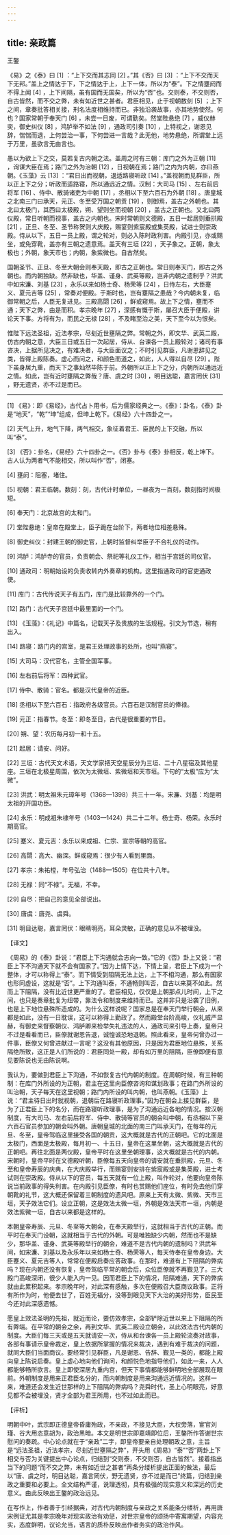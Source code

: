 ```yaml
---
---
---
```

title: 亲政篇
---




王鏊

《易》之《泰》曰 [1] ：“上下交而其志同 [2] 。”其《否》曰 [3] ：“上下不交而天下无邦。”盖上之情达于下，下之情达于上，上下一体，所以为“泰”。下之情壅阏而不得上闻 [4] ，上下间隔，虽有国而无国矣，所以为“否”也。交则泰，不交则否，自古皆然，而不交之弊，未有如近世之甚者。君臣相见，止于视朝数刻 [5] ；上下之间，章奏批答相关接，刑名法度相维持而已。非独沿袭故事，亦其地势使然。何也？国家常朝于奉天门 [6] ，未尝一日废，可谓勤矣。然堂陛悬绝 [7] ，威仪赫奕，御史纠仪 [8] ，鸿胪举不如法 [9] ，通政司引奏 [10] ，上特视之，谢恩见辞，惴惴而退，上何尝治一事，下何尝进一言哉？此无他，地势悬绝，所谓堂上远于万里，虽欲言无由言也。

愚以为欲上下之交，莫若复古内朝之法。盖周之时有三朝：库门之外为正朝 [11] ，询谋大臣在焉；路门之外为治朝 [12] ，日视朝在焉；路门之内为内朝，亦曰燕朝。《玉藻》云 [13] ：“君日出而视朝，退适路寝听政 [14] 。”盖视朝而见群臣，所以正上下之分；听政而适路寝，所以通远近之情。汉制：大司马 [15] 、左右前后将军 [16] 、侍中、散骑诸吏为中朝 [17] ，丞相以下至六百石为外朝 [18] 。唐皇城之北南三门曰承天，元正、冬至受万国之朝贡 [19] ，则御焉，盖古之外朝也。其北曰太极门，其西曰太极殿，朔、望则坐而视朝 [20] ，盖古之正朝也。又北曰两仪殿，常日听朝而视事，盖古之内朝也。宋时常朝则文德殿，五日一起居则垂拱殿 [21] ，正旦、冬至、圣节称贺则大庆殿，赐宴则紫宸殿或集英殿，试进士则崇政殿。侍从以下，五日一员上殿，谓之轮对，则必入陈时政利害。内殿引见，亦或赐坐，或免穿靴，盖亦有三朝之遗意焉。盖天有三垣 [22] ，天子象之。正朝，象太极也；外朝，象天市也；内朝，象紫微也。自古然矣。

国朝圣节、正旦、冬至大朝会则奉天殿，即古之正朝也。常日则奉天门，即古之外朝也。而内朝独缺。然非缺也，华盖、谨身、武英等殿，岂非内朝之遗制乎？洪武中如宋濂、刘基 [23] ，永乐以来如杨士奇、杨荣等 [24] ，日侍左右，大臣蹇义、夏元吉等 [25] ，常奏对便殿。于斯时也，岂有壅隔之患哉？今内朝未复，临御常朝之后，人臣无复进见。三殿高閟 [26] ，鲜或窥焉。故上下之情，壅而不通；天下之弊，由是而积。孝宗晚年 [27] ，深感有慨于斯，屡召大臣于便殿，讲论天下事。方将有为，而民之无禄 [28] ，不及睹至治之美，天下至今以为恨矣。

惟陛下远法圣祖，近法孝宗，尽刬近世壅隔之弊。常朝之外，即文华、武英二殿，仿古内朝之意，大臣三日或五日一次起居，侍从、台谏各一员上殿轮对；诸司有事咨决，上据所见决之，有难决者，与大臣面议之；不时引见群臣，凡谢恩辞见之类，皆得上殿陈奏。虚心而问之，和颜色而道之，如此，人人得以自尽 [29] 。陛下虽身居九重，而天下之事灿然毕陈于前。外朝所以正上下之分，内朝所以通远近之情。如此，岂有近时壅隔之弊哉？唐、虞之时 [30] ，明目达聪，嘉言罔伏 [31] ，野无遗贤，亦不过是而已。



* * *



[1] 《易》：即《易经》，古代占卜用书，后为儒家经典之一。《泰》：卦名，《泰》卦是“地天”，“乾”“坤”组成，但坤上乾下。《易经》六十四卦之一。

[2] 天气上升，地气下降，两气相交，象征着君王、臣民的上下交融，所以叫“泰”。

[3] 《否》：卦名，《易经》六十四卦之一。《否》卦与《泰》卦相反，乾上坤下。古人认为两者气不能相交，所以叫作“否”，闭塞。

[4] 壅阏：阻塞，堵住。

[5] 视朝：君王临朝。数刻：刻，古代计时单位，一昼夜为一百刻，数刻指时间极短。

[6] 奉天门：北京故宫的太和门。

[7] 堂陛悬绝：皇帝在殿堂上，臣子跪在台阶下，两者地位相差悬殊。

[8] 御史纠仪：封建王朝的御史官，上朝时监督纠举臣子不合礼仪的动作。

[9] 鸿胪：鸿胪寺的官员，负责朝会、祭祀等礼仪工作，相当于宫廷的司仪官。

[10] 通政司：明朝始设的负责收转内外奏章的机构。这里指通政司的官吏通政使。

[11] 库门：古代传说天子有五门，库门是比较靠外的一个门。

[12] 路门：古代天子宫廷中最里面的一个门。

[13] 《玉藻》：《礼记》中篇名，记载天子及贵族的生活规程。引文为节选，稍有出入。

[14] 路寝：路门内的宫室，是君王处理政事的处所，也叫“燕寝”。

[15] 大司马：汉代官名，主管全国军事。

[16] 左右前后将军：四种武官。

[17] 侍中、散骑：官名。都是汉代皇帝的近臣。

[18] 丞相以下至六百石：指政府各级官员。六百石是汉制官员的俸禄。

[19] 元正：指春节。冬至：即冬至日，古代是很重要的节日。

[20] 朔、望：农历每月初一和十五。

[21] 起居：请安、问好。

[22] 三垣：古代天文术语，天文学家把天空星辰分为三垣、二十八星宿及其他星座。三垣在北极星周围，依次为太微垣、紫微垣和天市垣。下句的“太极”应为“太微”。

[23] 洪武：明太祖朱元璋年号（1368—1398）共三十一年。宋濂、刘基：均是明太祖的开国功臣。

[24] 永乐：明成祖朱棣年号（1403—1424）共二十二年。杨士奇、杨荣。永乐时期高官。

[25] 蹇义、夏元吉：永乐以来成祖、仁宗、宣宗等朝的高官。

[26] 高閟：高大、幽深。鲜或窥焉：很少有人看到里面。

[27] 孝宗：朱祐樘，年号弘治（1488—1505）在位共十八年。

[28] 无禄：同“不禄”。无福，不幸。

[29] 自尽：把自己的意见全部说出。

[30] 唐虞：唐尧、虞舜。

[31] 明目达聪，嘉言罔伏：眼睛明亮，耳朵灵敏，正确的意见从不被埋没。

【译文】

《周易》的《泰》卦说：“君臣上下沟通就会志向一致。”它的《否》卦上又说：“君臣上下不沟通天下就不会有国家了。”因为上情下达，下情上呈，君臣上下成为一个整体，才可以称得上“泰”。而下情受到阻隔无法上达，上下不相沟通，那么有国家也形同虚设，这就是“否”。上下沟通叫泰，不通畅则叫否，自古以来莫不如此。然而上下阻隔，没有比近世更严重的了。君臣相见，仅仅是上朝那点儿时间，上下之间，也只是奏章批复为纽带，靠法令和制度来维持而已。这并非只是沿袭了旧例，也是上下地位悬殊所造成的。为什么这样说呢？国家总是在奉天门举行朝会，从来都是如此，没有一日耽误，这可以称得上勤政了。然而殿堂台阶高峻，仪礼威严显赫，有御史来督察朝仪、鸿胪卿来检举失礼违法的人，通政司来引导上奏，皇帝只不过是看看而已，臣僚就谢恩告退，诚惶诚恐地退朝。照此看来，皇帝何曾办过一件事，臣僚又何曾进献过一言呢？这没有其他原因，只是因为君臣地位悬殊，关系隔绝所致，这正是人们所说的：君臣同处一殿，却有如万里的阻隔，臣僚即便有意见要陈说也无由陈说啊。

我认为，要做到君臣上下沟通，不如恢复古代内朝的制度。在周朝时候，有三种朝制：在库门外所设的为正朝，君主在这里向臣僚咨询和谋划政事；在路门外所设的叫治朝，天子每天在这里视朝；路门内所设的叫内朝，也叫燕朝。《玉藻》上说：“君主待日出时就视朝，退朝后在路寝听政理事。”因为在朝会上接见群臣，是为了正君臣上下的名分，而在路寝听政理事，是为了沟通远近各地的情况。按汉朝制度，有大司马、左右前后将军、侍中、散骑等官员的朝会叫中朝，有丞相以下至六百石官员参加的朝会叫外朝。唐朝皇城的北面的南三门叫承天门，在每年的元旦、冬至，皇帝驾临这里接受各国的朝贡，这大概就是古代的正朝吧。它的北面是太极门，西面是太极殿，每月初一、十五日，皇帝在这里坐朝，这大概就是古代的正朝吧。再往北面是两仪殿，皇帝平时在这里坐朝理事，这大概就是古代的内朝。宋朝时，皇帝平时在文德殿听朝，臣僚每五天向皇帝的请安就在垂拱殿，元旦、冬至和皇帝寿辰的庆典，在大庆殿举行，而赐宴则安排在紫宸殿或是集英殿，进士考试则在崇政殿。侍从以下的官员，每五天就有一位上殿，叫作轮对，他要向皇帝陈说当前政事的得失利害。在内殿引见臣僚，有时也赏赐他们座位，有时免去他们穿朝靴的礼节，这大概还保留着三朝制度的遗风吧。原来上天有太微、紫微、天市三垣，天子效法它们。设立正朝，这是效法太微一垣，外朝是效法天市一垣，内朝是效法紫微一垣，自古以来都是这样的。

本朝皇帝寿辰、元旦、冬至等大朝会，在奉天殿举行，这就相当于古代的正朝。而平时在奉天门设朝，这就相当于古代的外朝。可是唯独缺少内朝，然而也不是缺少，那华盖、谨身、武英等殿举行的朝会，难道不是古代内朝的遗制吗？洪武年间，如宋濂、刘基以及永乐年以来如杨士奇、杨荣等人，每天侍奉在皇帝身边。大臣蹇义、夏元吉等人，常常在便殿启奏应答政事。在那时，难道有上下阻隔的弊病吗？现在内朝还没有恢复，皇帝驾临平常的朝会后，众位臣僚就不再觐见了。三大殿门高峻深闭，很少人能入内一见。因而君臣上下的情况，阻隔难通，天下的弊病就由此累积起来。孝宗晚年时，对此深有感触，多次在便殿召大臣商议政事。正将有所作为时，他便去世了，百姓无福分，没等到眼见天下大治的美好形势，臣民至今还对此深感遗憾。

愿皇上效法圣明的先祖，就近而论，要仿效孝宗，全部铲除近世以来上下阻隔的所有弊端。在平常的朝会之余，再到文华、武英二殿设立朝会，以此效法古代内朝的制度。大臣们每三天或是五天就请安一次，侍从和台谏各一员上殿轮流奏对政事，各部有事请示皇帝裁定，皇上依据所掌握的情况来裁决，遇到有难于裁决的问题，就同大臣们当面商议。要经常引见群臣，凡是谢恩、告辞、觐见一类的，都能上殿向皇上陈说启奏。皇上虚心地向他们询问，和颜悦色地指导他们，如此一来，人人都能够畅所欲言。皇上即使深居九重内宫，但天下事情都能够鲜明地全部展现在眼前。外朝制度是用来正君臣名分的，而内朝制度是用来沟通远近情况的。这样一来，难道还会发生近世那样的上下阻隔的弊病吗？尧舜时代，圣上心明眼亮，好意见都不会被埋没，贤才全部为君王所用，也不过如此而已。

【评析】

明朝中叶，武宗即正德皇帝昏庸殆政，不亲政，不接见大臣，大权旁落，宦官刘瑾、谷大用恣意胡为，政治黑暗。本文是明世宗即嘉靖即位后，王鏊所作答谢世宗慰问的奏疏。中心论点就在于“亲政”二字，即皇帝要亲自处理朝政之意，主旨是“远法圣祖，近法孝宗，尽刬近世壅隔之弊”，开头用《周易》“泰”“否”两卦上下相交与否为关键提出中心论点，归结到“交则泰，不交则否，自古皆然”。接着指出当下的问题“而不交之弊，未有如近世之甚者”再条分缕析提出正面的做法，最后以“唐、虞之时，明目达聪，嘉言罔伏，野无遗贤，亦不过是而已”终篇，归结到亲政之重要和必要上。全文结构严谨，说理透彻，具有极强的现实意义和深远的历史意义。由此反映出王鏊的政治远见。

在写作上，作者善于引经据典，对古代内朝制度与亲政之关系能条分缕析，再用唐宋例证尤其是孝宗晚年对现实政治有劝惩，对世宗皇帝的颂扬中寄寓期望，内容充实，态度鲜明，议论允当，语言的质朴反映出作者务实的政治作风。